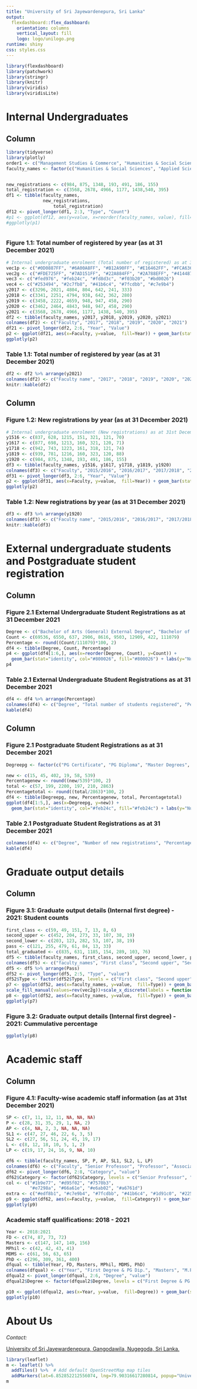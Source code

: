 ```yaml
---
title: "University of Sri Jayewardenepura, Sri Lanka"
output: 
  flexdashboard::flex_dashboard:
    orientation: columns
    vertical_layout: fill
    logo: logo/unilogo.png
runtime: shiny
css: styles.css
---
```


<style>                     
.navbar {
  background-color:#800000;
  border-color:#800000;
  font-weight: 900;
}
.navbar-brand {
color:#fed976!important;
}

.navbar-logo img {
    position: absolute;
    right: 0px;
    width: 50px;
    height: 50px;
    border-radius: 70%;
    overflow: hidden;
    margin-top: 2px;
}

</style> 

```r
library(flexdashboard)
library(patchwork)
library(stringr)
library(knitr)
library(viridis)
library(viridisLite)

```

# Internal Undergraduates 

Column {data-width=300}
-----------------------------------------------------------------------


```r
library(tidyverse)
library(plotly)
order1 <- c("Management Studies & Commerce", "Humanities & Social Sciences", "Applied Sciences", "Technology", "Medical Sciences", "Engineering", "Allied Health Sciences")
faculty_names <- factor(c("Humanities & Social Sciences", "Applied Sciences", "Management Studies & Commerce", "Medical Sciences", "Technology", "Engineering", "Allied Health Sciences"), levels=rev(order1))


new_registrations <- c(984, 875, 1348, 193, 491, 186, 155)
total_registration <- c(3568, 2678, 4966, 1177, 1438,540, 395)
df1 <- tibble(faculty_names,
              new_registrations,
                  total_registration)
df12 <- pivot_longer(df1, 2:3, "Type", "Count") 
#p1 <- ggplot(df12, aes(y=value, x=reorder(faculty_names, value), fill=Type)) + geom_bar(stat="identity") +  scale_fill_manual(values = c("#1b9e77","#d95f02")) + labs(x="", y="Number of students") + theme(legend.position="bottom", axis.text.x = element_text(angle = 90, vjust = 0.5, hjust=1))
#ggplotly(p1)



```



### Figure 1.1: Total number of registered by year (as at 31 December 2021)


```r
# Internal undergraduate enrolment (Total number of registered) as at 31st December (2017-2021)
vec1p <- c("#0D0887FF", "#6A00A8FF", "#B12A90FF", "#E16462FF", "#FCA636FF", "#F0F921FF")
vec2g <- c("#FDE725FF", "#7AD151FF", "#22A884FF", "#2A788EFF", "#414487FF", "#440154FF")
vec3 <- c("#fed976", "#feb24c", "#fd8d3c", "#f03b20", "#bd0026")
vec4 <- c("#253494", "#2c7fb8", "#41b6c4", "#7fcdbb", "#c7e9b4")
y2017 <- c(3296, 2021, 4804, 804, 642, 241, 333)
y2018 <- c(3341, 2251, 4794, 938, 642, 362, 280)
y2019 <- c(3458, 2222, 4659, 948, 947, 458, 290)
y2020 <- c(3462, 2464, 4843, 948, 947, 458, 290)
y2021 <- c(3568, 2678, 4966, 1177, 1438, 540, 395)
df2 <- tibble(faculty_names, y2017, y2018, y2019, y2020, y2021)
colnames(df2) <- c("Faculty", "2017", "2018", "2019", "2020", "2021")
df21 <- pivot_longer(df2, 2:6, "Year", "Value")
p2 <- ggplot(df21, aes(x=Faculty, y=value,  fill=Year)) + geom_bar(stat="identity", position="dodge") +  scale_fill_manual(values=rev(vec2g))+theme( axis.text.x = element_text(angle = 90, vjust = 0.5, hjust=1)) + labs(x="", y="Total number of students") + scale_x_discrete(labels = function(x) str_wrap(x, width = 10))
ggplotly(p2)
```

### Table 1.1: Total number of registered by year (as at 31 December 2021)

```r
df2 <- df2 %>% arrange(y2021)
colnames(df2) <- c("Faculty name", "2017", "2018", "2019", "2020", "2021")
knitr::kable(df2)
```


Column {data-width=300}
-----------------------------------------------------------------------



### Figure 1.2: New registrations by year (as at 31 December 2021) 


```r
# Internal undergraduate enrolment (New registrations) as at 31st December (2017-2021)
y1516 <- c(837, 628, 1215, 151, 321, 121, 70)
y1617 <- c(877, 698, 1213, 160, 321, 120, 71)
y1718 <- c(942, 743, 1223, 161, 318, 121, 74)
y1819 <- c(939, 781, 1216, 160, 323, 120, 88)
y1920 <- c(984, 875, 1348, 193, 491, 186, 155)
df3 <- tibble(faculty_names, y1516, y1617, y1718, y1819, y1920)
colnames(df3) <- c("Faculty", "2015/2016", "2016/2017", "2017/2018", "2018/2019", "2019/2020")
df31 <- pivot_longer(df3, 2:6, "Year", "Value")
p2 <- ggplot(df31, aes(x=Faculty, y=value,  fill=Year)) + geom_bar(stat="identity", position="dodge") +  scale_fill_manual(values=rev(vec2g))+theme( axis.text.x = element_text(angle = 90, vjust = 0.5, hjust=1)) + labs(x="", y="New registrations") + scale_x_discrete(labels = function(x) str_wrap(x, width = 10))
ggplotly(p2)
```

### Table 1.2: New registrations by year (as at 31 December 2021)

```r
df3 <- df3 %>% arrange(y1920)
colnames(df3) <- c("Faculty name", "2015/2016", "2016/2017", "2017/2018", "2018/2019", "2019/2020")
knitr::kable(df3)  
```

# External undergraduate students and Postgraduate student registration

Column {data-width=300}
-----------------------------------------------------------------------


### Figure 2.1 External Undergraduate Student Registrations as at 31 December 2021

```r
Degree <- c("Bachelor of Arts (General) External Degree", "Bachelor of Humanities and Social Science             (General) External Degree", "Bachelor of Social Science (General) External Degree in Environmental and Development Studies", "Bachelor of Social Science (General) External Degree in Environmental and Development Studies", "B.Sc. Business Administration  (General) External Degree", "B.Sc. Management (Public) (General) External Degree", "B.Com (General) External Degree", "B.Sc. Business Studies (General) External Degee", "Total")
Count <- c(69536, 6550, 637, 2906, 8616, 9503, 12909, 422, 111079)
Percentage <- round((Count/111079)*100, 2)
df4 <- tibble(Degree, Count, Percentage)
p4 <- ggplot(df4[1:6,], aes(x=reorder(Degree, Count), y=Count)) +
  geom_bar(stat="identity", col="#800026", fill="#800026") + labs(y="Number of students", x="") + theme( axis.text.x = element_text(angle = 90, vjust = 0.5, hjust=1)) + scale_x_discrete(labels = function(x) str_wrap(x, width = 40))
p4
```


### Table 2.1 External Undergraduate Student Registrations as at 31 December 2021

```r
df4 <- df4 %>% arrange(Percentage)
colnames(df4) <- c("Degree", "Total number of students registered", "Percentage (%)")
kable(df4)
```

Column {data-width=300}
-----------------------------------------------------------------------



### Figure 2.1 Postgraduate Student Registrations as at 31 December 2021

```r
Degreepg <- factor(c("PG Certificate", "PG Diploma", "Master Degrees", "M.Phil Degree", "Doctoral Degree", "Total"), levels=c("PG Certificate", "PG Diploma", "Master Degrees", "M.Phil Degree", "Doctoral Degree", "Total"))

new <- c(15, 45, 402, 19, 58, 539)
Percentagenew <- round((new/539)*100, 2)
total <- c(57, 199, 2200, 197, 210, 2863)
Percentagetotal <- round((total/2863)*100, 2)
df4 <- tibble(Degreepg, new, Percentagenew, total, Percentagetotal)
ggplot(df4[1:5,], aes(x=Degreepg, y=new)) +
  geom_bar(stat="identity", col="#feb24c", fill="#feb24c") + labs(y="Number of students", x="") + theme( axis.text.x = element_text(angle = 90, vjust = 0.5, hjust=1)) + scale_x_discrete(labels = function(x) str_wrap(x, width = 50))
```


### Table 2.1 Postgraduate Student Registrations as at 31 December 2021

```r

colnames(df4) <- c("Degree", "Number of new registrations", "Percentage (%)" ,"Total number of students registered", "Percentage (%)")
kable(df4)
```

# Graduate output details

Column {data-width=400}
-----------------------------------------------------------------------

### Figure 3.1:  Graduate output details (Internal first degree) - 2021: Student counts

```r

first_class <- c(59, 49, 151, 7, 13, 8, 6)
second_upper <- c(452, 204, 273, 33, 107, 38, 19)
second_lower <- c(203, 123, 282, 53, 107, 38, 19)
pass <- c(121, 255, 479, 61, 84, 13, 33)
total_graduated <- c(835, 631, 1185, 154, 289, 103, 76)
df5 <- tibble(faculty_names, first_class, second_upper, second_lower, pass)
colnames(df5) <- c("faculty_names", "First class", "Second upper", "Second lower", "Pass")
df5 <- df5 %>% arrange(Pass)
df52 <- pivot_longer(df5, 2:5, "Type", "value")
df52$Type <- factor(df52$Type, levels = c("First class", "Second upper", "Second lower", "Pass"))
p7 <- ggplot(df52, aes(x=faculty_names, y=value,  fill=Type)) + geom_bar(stat="identity", position="dodge") + 
scale_fill_manual(values=rev(vec2g))+scale_x_discrete(labels = function(x) str_wrap(x, width = 40)) + labs(x="", y="Number of students")
p8 <- ggplot(df52, aes(x=faculty_names, y=value,  fill=Type)) + geom_bar(stat="identity", position="fill") +scale_y_continuous(labels=scales::percent)  +  scale_fill_manual(values=rev(vec2g))+scale_x_discrete(labels = function(x) str_wrap(x, width = 40))+ labs(x="", y="Percentage of students")
ggplotly(p7)
```


### Figure 3.2:  Graduate output details (Internal first degree) - 2021: Cummulative percentage

```r
ggplotly(p8)
```

# Academic staff

Column {data-width=400}
-----------------------------------------------------------------------

### Figure 4.1:  Faculty-wise academic staff information (as at 31st December 2021)

```r
SP <- c(7, 11, 12, 11, NA, NA, NA)
P <- c(28, 31, 35, 29, 1, NA, 2)
AP <- c(4, NA, 2, 3, NA, NA, NA)
SL1 <- c(47, 27, 46, 22, 6, 3, 5)
SL2 <- c(27, 56, 51, 24, 45, 19, 17)
L <- c(8, 12, 18, 10, 5, 1, 2)
LP <- c(19, 17, 24, 16, 9, NA, 10)

df6 <- tibble(faculty_names, SP, P, AP, SL1, SL2, L, LP)
colnames(df6) <- c("Faculty", "Senior Professor", "Professor", "Associate Professor", "Senior Lecturer Gr. I", "Senior Lecturer Gr. II", "Lecturer", "Lecturer Probation")
df62 <- pivot_longer(df6, 2:8, "Category", "value")
df62$Category <- factor(df62$Category, levels = c("Senior Professor", "Professor", "Associate Professor", "Senior Lecturer Gr. I", "Senior Lecturer Gr. II", "Lecturer", "Lecturer Probation"))
col <- c("#1b9e77", "#d95f02", "#7570b3",
         "#e7298a", "#66a61e", "#e6ab02", "#a6761d")
extra <- c("#edf8b1", "#c7e9b4", "#7fcdbb", "#41b6c4", "#1d91c0", "#225ea8", "#0c2c84")
p9 <- ggplot(df62, aes(x=Faculty, y=value,  fill=Category)) + geom_bar(stat="identity", position="dodge") +  scale_fill_viridis_d() +  scale_x_discrete(labels = function(x) str_wrap(x, width = 40)) + labs(x="", y="Number of academics")
ggplotly(p9)
```

### Academic staff qualifications: 2018 - 2021

```r
Year <- 2018:2021
FD <- c(74, 87, 73, 72)
Masters <- c(147, 147, 149, 156)
MPhil <- c(42, 42, 43, 41)
MDMS <- c(61, 56, 63, 65)
PhD <- c(296, 309, 361, 400)
dfqual <- tibble(Year, FD, Masters, MPhil, MDMS, PhD)
colnames(dfqual) <- c("Year", "First Degree & PG Dip.", "Masters", "M.Phil", "MD/MS", "Doctoral Degrees")
dfqual2 <- pivot_longer(dfqual, 2:6, "Degree", "value")
dfqual2$Degree <- factor(dfqual2$Degree, levels = c("First Degree & PG Dip.", "Masters", "M.Phil", "MD/MS", "Doctoral Degrees"))

p10 <- ggplot(dfqual2, aes(x=Year, y=value,  fill=Degree)) + geom_bar(stat="identity", position="dodge") + scale_fill_manual(values = rev(vec4))  + labs( y="Number of academics")
ggplotly(p10)

```


# About Us

*Contact:* 

[University of Sri Jayewardenepura,
Gangodawila,
Nugegoda,
Sri Lanka.](https://www.sjp.ac.lk/)

```r
library(leaflet)
m <- leaflet() %>%
  addTiles() %>%  # Add default OpenStreetMap map tiles
  addMarkers(lat=6.852852212556074, lng=79.90316617280814, popup="University of Sri Jayewardenepura, Nugegoda, Sri Lanka")
m 
```



